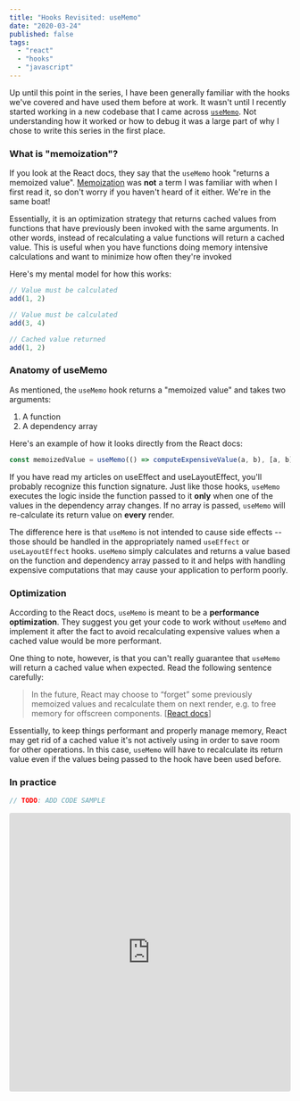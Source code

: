 ```yaml
---
title: "Hooks Revisited: useMemo"
date: "2020-03-24"
published: false
tags:
  - "react"
  - "hooks"
  - "javascript"
---
```



Up until this point in <Link to="/hooks-revisited">the series</Link>, I have been generally familiar with the hooks we've covered and have used them before at work. It wasn't until I recently started working in a new codebase that I came across [`useMemo`](https://reactjs.org/docs/hooks-reference.html#usememo). Not understanding how it worked or how to debug it was a large part of why I chose to write this series in the first place.

### What is "memoization"?

If you look at the React docs, they say that the `useMemo` hook "returns a memoized value". [Memoization](https://en.wikipedia.org/wiki/Memoization) was **not** a term I was familiar with when I first read it, so don't worry if you haven't heard of it either. We're in the same boat!

Essentially, it is an optimization strategy that returns cached values from functions that have previously been invoked with the same arguments. In other words, instead of recalculating a value functions will return a cached value. This is useful when you have functions doing memory intensive calculations and want to minimize how often they're invoked

Here's my mental model for how this works:

```javascript
// Value must be calculated
add(1, 2)

// Value must be calculated
add(3, 4)

// Cached value returned
add(1, 2)
```

### Anatomy of useMemo

As mentioned, the `useMemo` hook returns a "memoized value" and takes two arguments:

1. A function
2. A dependency array

Here's an example of how it looks directly from the React docs:

```javascript
const memoizedValue = useMemo(() => computeExpensiveValue(a, b), [a, b])
```

If you have read my articles on <Link to="/hooks-useeffect">useEffect</Link> and <Link to="/hooks-uselayouteffect">useLayoutEffect</Link>, you'll probably recognize this function signature. Just like those hooks, `useMemo` executes the logic inside the function passed to it **only** when one of the values in the dependency array changes. If no array is passed, `useMemo` will re-calculate its return value on **every** render.

The difference here is that `useMemo` is not intended to cause side effects -- those should be handled in the appropriately named `useEffect` or `useLayoutEffect` hooks. `useMemo` simply calculates and returns a value based on the function and dependency array passed to it and helps with handling expensive computations that may cause your application to perform poorly.

### Optimization

According to the React docs, `useMemo` is meant to be a **performance optimization**. They suggest you get your code to work without `useMemo` and implement it after the fact to avoid recalculating expensive values when a cached value would be more performant.

One thing to note, however, is that you can't really guarantee that `useMemo` will return a cached value when expected. Read the following sentence carefully:

> In the future, React may choose to “forget” some previously memoized values and recalculate them on next render, e.g. to free memory for offscreen components. [[React docs](https://reactjs.org/docs/hooks-reference.html#usememo)]

Essentially, to keep things performant and properly manage memory, React may get rid of a cached value it's not actively using in order to save room for other operations. In this case, `useMemo` will have to recalculate its return value even if the values being passed to the hook have been used before.

### In practice

```javascript
// TODO: ADD CODE SAMPLE
```

<iframe
  src="https://codesandbox.io/embed/strange-thunder-kfgvu?fontsize=14&hidenavigation=1&theme=dark&view=editor"
  style="width:100%; height:500px; border:0; border-radius: 4px; overflow:hidden;"
  title="hooks/useMemo"
  allow="geolocation; microphone; camera; midi; vr; accelerometer; gyroscope; payment; ambient-light-sensor; encrypted-media; usb"
  sandbox="allow-modals allow-forms allow-popups allow-scripts allow-same-origin"
></iframe>
